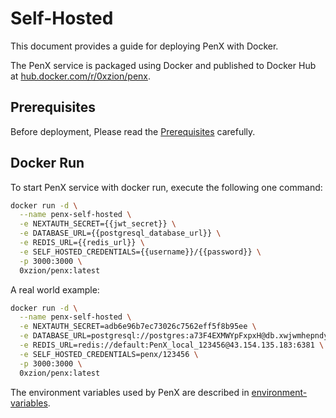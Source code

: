 # Self-Hosted

This document provides a guide for deploying PenX with Docker.

The PenX service is packaged using Docker and published to Docker Hub at [hub.docker.com/r/0xzion/penx](https://hub.docker.com/r/0xzion/penx).

## Prerequisites

Before deployment, Please read the [Prerequisites](/self-hosted/prerequisites) carefully.

## Docker Run

To start PenX service with docker run, execute the following one command:

```bash
docker run -d \
  --name penx-self-hosted \
  -e NEXTAUTH_SECRET={{jwt_secret}} \
  -e DATABASE_URL={{postgresql_database_url}} \
  -e REDIS_URL={{redis_url}} \
  -e SELF_HOSTED_CREDENTIALS={{username}}/{{password}} \
  -p 3000:3000 \
  0xzion/penx:latest
```

A real world example:

```bash
docker run -d \
  --name penx-self-hosted \
  -e NEXTAUTH_SECRET=adb6e96b7ec73026c7562eff5f8b95ee \
  -e DATABASE_URL=postgresql://postgres:a73F4EXMWYpFxpxH@db.xwjwmhepndygekdrxasp.supabase.co:5432/postgres \
  -e REDIS_URL=redis://default:PenX_local_123456@43.154.135.183:6381 \
  -e SELF_HOSTED_CREDENTIALS=penx/123456 \
  -p 3000:3000 \
  0xzion/penx:latest
```

The environment variables used by PenX are described in [environment-variables](/self-hosted/deployment-env).

